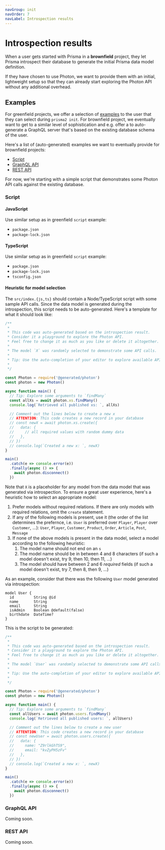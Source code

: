 ```yaml
---
navGroup: init
navOrder: 7
navLabel: Introspection results
---
```


# Introspection results

When a user gets started with Prisma in a **brownfield** project, they let Prisma introspect their database to generate the initial Prisma data model definition.

If they have chosen to use Photon, we want to provide them with an initial, lightweight setup so that they can already start exploring the Photon API without any additional overhead.

## Examples

For greenfield projects, we offer a selection of [examples](https://github.com/prisma/photonjs/tree/master/examples) to the user that they can select during `prisma2 init`. For brownfield project, we eventually want to get to a similar level of sophistication and e.g. offer a to auto-generate a GraphQL server that's based on the existing database schema of the user.

Here's a list of (auto-generated) examples we want to eventually provide for brownfield projects:

- [Script](#script)
- [GraphQL API](#graphql-api)
- [REST API](#rest-api)

For now, we're starting with a simple script that demonstrates some Photon API calls against the existing database.

### Script

#### JavaScript

Use similar setup as in greenfield `script` example:

- `package.json`
- `package-lock.json`

#### TypeScript

Use similar setup as in greenfield `script` example:

- `package.json`
- `package-lock.json`
- `tsconfig.json`

#### Heuristic for model selection

The `src/index.{js,ts}` should contain a Node/TypeScript script with some sample API calls. Since the data model is generated during the introspection, this script needs to be auto-generated. Here's a template for what it should look like:

```js
/**
 * 
 * This code was auto-generated based on the introspection result.
 * Consider it a playground to explore the Photon API.
 * Feel free to change it as much as you like or delete it altogether.
 *
 * The model `X` was randomly selected to demonstrate some API calls.
 *
 * Tip: Use the auto-completion of your editor to explore available API operations.
 * 
 */

const Photon = require('@generated/photon')
const photon = new Photon()

async function main() {
  // Tip: Explore some arguments to `findMany` 
  const allXs = await photon.xs.findMany()
  console.log(`Retrieved all published xs: `, allXs)

  // Comment out the lines below to create a new x
  // ATTENTION: This code creates a new record in your database
  // const newX = await photon.xs.create({
  //   data: {
  //     // all required values with random dummy data
  //   },
  // })
  // console.log(`Created a new x: `, newX)
}

main()
  .catch(e => console.error(e))
  .finally(async () => {
    await photon.disconnect()
  })
```

Note that `X` is a placeholder for any model from the data model that was generated via introspection. To ensure a great user experience, here's a heuristic how to select an appropriate model:

1. Prefer models without required relations. If there are only models with required relations, omit the `create` statement.
1. If any of the following models is present, use it (the order of the list determines the prefernce, i.e. `User` is preferred over `Player`, `Player` over `Customer`, ...): `User`, `Player`, `Customer`, `Product`, `Order`, `Article`, `Post`, `Message`
1. If none of the above models is present in the data model, select a model according to the following heuristic:
    1. The model name should not end on an `s`
    1. The model name should be in between 4 and 8 characters (if such a model doesn't exist, try 9, then 10, then 11, ...)
    1. The model should have between 2 and 6 _required_ fields (if such a model doesn't exist, try 7, then 8, then 9, ...)

As an example, consider that there was the following `User` model generated via introspection:

```prisma
model User {
  id         String @id
  name       String
  email      String
  isAdmin    Boolean @default(false)
  birthdate  DateTime?
}
```

This is the script to be generated:

```js
/**
 * 
 * This code was auto-generated based on the introspection result.
 * Consider it a playground to explore the Photon API.
 * Feel free to change it as much as you like or delete it altogether.
 *
 * The model `User` was randomly selected to demonstrate some API calls.
 * 
 * Tip: Use the auto-completion of your editor to explore available API operations.
 * 
 */

const Photon = require('@generated/photon')
const photon = new Photon()

async function main() {
  // Tip: Explore some arguments to `findMany` 
  const allUsers = await photon.users.findMany()
  console.log(`Retrieved all published users: `, allUsers)

  // Comment out the lines below to create a new user
  // ATTENTION: This code creates a new record in your database
  // const newUser = await photon.users.create({
  //   data: {
  //     name: "Z9rlkGhTS9",
  //     email: "kvZyPH5zFv"
  //   },
  // })
  // console.log(`Created a new x: `, newX)
}

main()
  .catch(e => console.error(e))
  .finally(async () => {
    await photon.disconnect()
  })
```

### GraphQL API

Coming soon.

### REST API

Coming soon.
